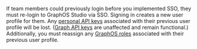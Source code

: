 If team members could previously login before you implemented SSO, they must re-login to GraphOS Studio via SSO. Signing in creates a new user profile for them. Any [personal API keys](/graphos/api-keys/#personal-api-keys) associated with their previous user profile will be lost. ([Graph API keys](/graphos/api-keys/#graph-api-keys) are unaffected and remain functional.) Additionally, you must reassign any [GraphOS roles](/graphos/org/members/#organization-wide-member-roles) associated with their previous user profile.
